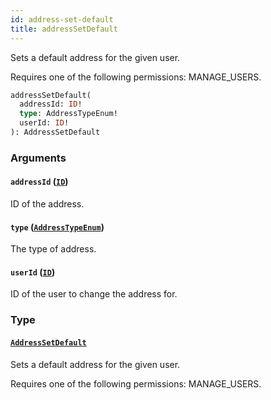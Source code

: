 ```yaml
---
id: address-set-default
title: addressSetDefault
---
```


Sets a default address for the given user.

Requires one of the following permissions: MANAGE_USERS.

```graphql
addressSetDefault(
  addressId: ID!
  type: AddressTypeEnum!
  userId: ID!
): AddressSetDefault
```

### Arguments

#### `addressId` ([`ID`](../../../developer/api-reference/scalars/id))

ID of the address.

#### `type` ([`AddressTypeEnum`](../../../developer/api-reference/enums/address-type-enum))

The type of address.

#### `userId` ([`ID`](../../../developer/api-reference/scalars/id))

ID of the user to change the address for.

### Type

#### [`AddressSetDefault`](../../../developer/api-reference/objects/address-set-default)

Sets a default address for the given user.

Requires one of the following permissions: MANAGE_USERS.

